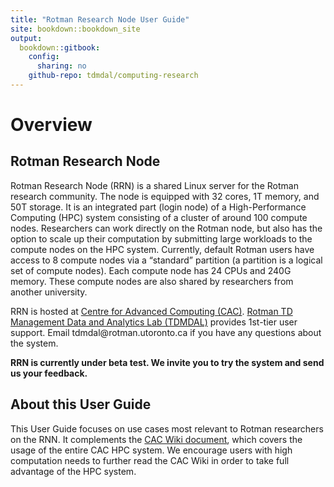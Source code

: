 ```yaml
---
title: "Rotman Research Node User Guide"
site: bookdown::bookdown_site
output:
  bookdown::gitbook:
    config:
      sharing: no
    github-repo: tdmdal/computing-research
---
```


# Overview {-}

## Rotman Research Node {-}

Rotman Research Node (RRN) is a shared Linux server for the Rotman research community. The node is equipped with 32 cores, 1T memory, and 50T storage. It is an integrated part (login node) of a High-Performance Computing (HPC) system consisting of a cluster of around 100 compute nodes. Researchers can work directly on the Rotman node, but also has the option to scale up their computation by submitting large workloads to the compute nodes on the HPC system. Currently, default Rotman users have access to 8 compute nodes via a "standard" partition (a partition is a logical set of compute nodes). Each compute node has 24 CPUs and 240G memory. These compute nodes are also shared by researchers from another university.

RRN is hosted at [Centre for Advanced Computing (CAC)](https://cac.queensu.ca/). [Rotman TD Management Data and Analytics Lab (TDMDAL)](http://www.rotman.utoronto.ca/FacultyAndResearch/EducationCentres/TDMDAL) provides 1st-tier user support. Email tdmdal@rotman.utoronto.ca if you have any questions about the system.

**RRN is currently under beta test. We invite you to try the system and send us your feedback.**


## About this User Guide {-}

This User Guide focuses on use cases most relevant to Rotman researchers on the RNN. It complements the [CAC Wiki document](https://cac.queensu.ca/wiki/index.php/Main_Page), which covers the usage of the entire CAC HPC system. We encourage users with high computation needs to further read the CAC Wiki in order to take full advantage of the HPC system.